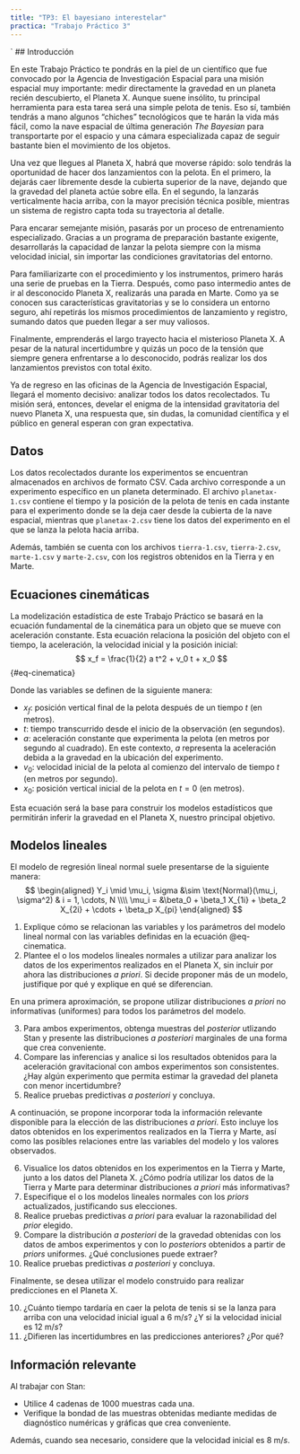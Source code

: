 ```yaml
---
title: "TP3: El bayesiano interestelar"
practica: "Trabajo Práctico 3"
---
```

`
## Introducción

En este Trabajo Práctico te pondrás en la piel de un científico que fue convocado por la
Agencia de Investigación Espacial para una misión espacial muy importante: medir directamente la
gravedad en un planeta recién descubierto, el Planeta X.
Aunque suene insólito, tu principal herramienta para esta tarea será una simple
pelota de tenis. Eso sí, también tendrás a mano algunos "chiches" tecnológicos que te harán la
vida más fácil, como la nave espacial de última generación _The Bayesian_ para transportarte por
el espacio y una cámara especializada capaz de seguir bastante bien el movimiento de los objetos.

Una vez que llegues al Planeta X, habrá que moverse rápido: solo tendrás la oportunidad de
hacer dos lanzamientos con la pelota. En el primero, la dejarás caer libremente desde la
cubierta superior de la nave, dejando que la gravedad del planeta actúe sobre ella. En el segundo,
la lanzarás verticalmente hacia arriba, con la mayor precisión técnica posible,
mientras un sistema de registro capta toda su trayectoria al detalle.

Para encarar semejante misión, pasarás por un proceso de entrenamiento especializado.
Gracias a un programa de preparación bastante exigente, desarrollarás la capacidad de lanzar
la pelota siempre con la misma velocidad inicial, sin importar las condiciones gravitatorias del
entorno.

Para familiarizarte con el procedimiento y los instrumentos, primero harás una serie
de pruebas en la Tierra. Después, como paso intermedio antes de ir al desconocido Planeta X,
realizarás una parada en Marte. Como ya se conocen sus características gravitatorias y se lo
considera un entorno seguro, ahí repetirás los mismos procedimientos de lanzamiento y registro,
sumando datos que pueden llegar a ser muy valiosos.

Finalmente, emprenderás el largo trayecto hacia el misterioso Planeta X.
A pesar de la natural incertidumbre y quizás un poco de la tensión que siempre genera enfrentarse a
lo desconocido, podrás realizar los dos lanzamientos previstos con total éxito.

Ya de regreso en las oficinas de la Agencia de Investigación Espacial, llegará el momento decisivo:
analizar todos los datos recolectados. Tu misión será, entonces, develar el enigma de la intensidad
gravitatoria del nuevo Planeta X, una respuesta que, sin dudas, la comunidad científica y el público
en general esperan con gran expectativa.

## Datos

Los datos recolectados durante los experimentos se encuentran almacenados en archivos de formato
CSV. Cada archivo corresponde a un experimento específico en un planeta determinado.
El archivo `planetax-1.csv` contiene el tiempo y la posición de la pelota de tenis en cada instante
para el experimento donde se la deja caer desde la cubierta de la nave espacial, mientras que
`planetax-2.csv` tiene los datos del experimento en el que se lanza la pelota hacia arriba.

Además, también se cuenta con los archivos `tierra-1.csv`, `tierra-2.csv`, `marte-1.csv` y
`marte-2.csv`, con  los registros obtenidos en la Tierra y en Marte.

## Ecuaciones cinemáticas

La modelización estadística de este Trabajo Práctico se basará en la ecuación fundamental de la
cinemática para un objeto que se mueve con aceleración constante.
Esta ecuación relaciona la posición del objeto con el tiempo, la aceleración, la velocidad inicial
y la posición inicial:
$$
x_f = \frac{1}{2} a t^2 + v_0 t + x_0
$$ {#eq-cinematica}

Donde las variables se definen de la siguiente manera:

* $x_f$: posición vertical final de la pelota después de un tiempo $t$ (en metros).
* $t$: tiempo transcurrido desde el inicio de la observación (en segundos).
* $a$: aceleración constante  que experimenta la pelota (en metros por segundo al cuadrado).
En este contexto, $a$ representa la aceleración debida a la gravedad en la ubicación del experimento.
* $v_0$: velocidad inicial de la pelota al comienzo del intervalo de tiempo $t$ (en metros por segundo).
* $x_0$: posición vertical inicial de la pelota en $t=0$ (en metros).

Esta ecuación será la base para construir los modelos estadísticos que permitirán inferir la
gravedad en el Planeta X, nuestro principal objetivo.

## Modelos lineales

El modelo de regresión lineal normal suele presentarse de la siguiente manera:
$$
\begin{aligned}
Y_i \mid \mu_i, \sigma &\sim \text{Normal}(\mu_i, \sigma^2) & i = 1, \cdots, N \\\\
\mu_i = &\beta_0 + \beta_1 X_{1i} + \beta_2 X_{2i} + \cdots + \beta_p X_{pi}
\end{aligned}
$$

1. Explique cómo se relacionan las variables y los parámetros del modelo lineal normal con las
variables definidas en la ecuación @eq-cinematica.
2. Plantee el o los modelos lineales normales a utilizar para analizar los datos de los experimentos
realizados en el Planeta X, sin incluir por ahora las distribuciones _a priori_.
Si decide proponer más de un modelo, justifique por qué y explique en qué se diferencian.

En una primera aproximación, se propone utilizar distribuciones _a priori_ no informativas
(uniformes) para todos los parámetros del modelo.

3. Para ambos experimentos, obtenga muestras del _posterior_ utlizando Stan y presente las
distribuciones _a posteriori_ marginales de una forma que crea conveniente.
4. Compare las inferencias y analice si los resultados obtenidos para la aceleración gravitacional
con ambos experimentos son consistentes. ¿Hay algún experimento que permita estimar la gravedad del
planeta con menor incertidumbre?
5. Realice pruebas predictivas _a posteriori_ y concluya.

A continuación, se propone incorporar toda la información relevante disponible para la elección de
las distribuciones _a priori_. Esto incluye los datos obtenidos en los experimentos realizados en
la Tierra y Marte, así como las posibles relaciones entre las variables del modelo y los valores
observados.

6. Visualice los datos obtenidos en los experimentos en la Tierra y Marte, junto a los datos
del Planeta X. ¿Cómo podría utilizar los datos de la Tierra y Marte para determinar distribuciones
_a priori_ más informativas?
7. Especifique el o los modelos lineales normales con los _priors_ actualizados, justificando sus
elecciones.
8. Realice pruebas predictivas _a priori_ para evaluar la razonabilidad del _prior_ elegido.
8. Compare la distribución _a posteriori_ de la gravedad obtenidas con los datos de ambos
experimentos y con lo _posteriors_ obtenidos a partir de _priors_ uniformes. ¿Qué conclusiones
puede extraer?
9. Realice pruebas predictivas _a posteriori_ y concluya.

Finalmente, se desea utilizar el modelo construido para realizar predicciones en el Planeta X.

10. ¿Cuánto tiempo tardaría en caer la pelota de tenis si se la lanza para arriba con una velocidad
inicial igual a $6 \text{ m}/{s}$? ¿Y si la velocidad inicial es $12 \text{ m}/{s}$?
11. ¿Difieren las incertidumbres en las predicciones anteriores? ¿Por qué?

::: {.callout-tip}
## Información relevante

Al trabajar con Stan:

* Utilice 4 cadenas de 1000 muestras cada una.
* Verifique la bondad de las muestras obtenidas mediante medidas de diagnóstico numéricas y
gráficas que crea conveniente.

Además, cuando sea necesario, considere que la velocidad inicial es $8 \text{ m}/{s}$.

:::